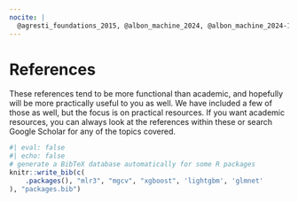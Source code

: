 ```yaml
---
nocite: |
  @agresti_foundations_2015, @albon_machine_2024, @albon_machine_2024-1, @amazon_what_2024, @andrej_karpathy_lets_2024, @arel-bundock_marginal_2024, @bai_understanding_2021, @barrett_causal_2024, @belkin_reconciling_2019, @biecek_explanatory_2020, @bischl_applied_2024, @bishop_pattern_2006, @boykis_what_2023, @brownlee_gentle_2016, @brownlee_gentle_2019, @brownlee_gradient_2021, @brownlee_how_2020, @burges_learning_2005, @burges_ranknet_2016, @bycroft_llm_2023, @carpenter_prior_2023, @causalml_causalml_2023, @cawley_over-fitting_2010, @chawla_smote_2002, @chernozhukov_applied_2024, @clark_bayesian_2022, @clark_deep_2022, @clark_generalized_2022, @clark_graphical_2018, @clark_mixed_2023, @clark_practical_2020, @clark_this_2021, @cohen_statistical_2009, @cross_validated_answer_2011, @cross_validated_answer_2020, @cunningham_causal_2023, @dahabreh_causal_2024, @databricks_what_2019, @davison_bootstrap_1997, @dobson_introduction_2018, @dunn_distribution-free_2020, @dunn_generalized_2018, @efron_introduction_1994, @facure_alves_causal_2022, @fahrmeir_regression_2013, @faraway_extending_2016, @faraway_linear_2014, @ferrari_beta_2004, @fleuret_little_2023, @fortuner_machine_2023, @fox_applied_2015, @gelman_advanced_2024, @gelman_bayesian_2013, @gelman_data_2006, @gelman_regression_2020, @gelman_what_2013, @goodfellow_deep_2016, @google_classification_2024, @google_imbalanced_2023, @google_introduction_2023, @google_machine_2023, @google_reducing_2024, @google_what_2024, @greene_econometric_2017, @grolemund_welcome_2023, @hardin_generalized_2018, @harrell_regression_2015, @hastie_elements_2017, @heiss_marginalia_2022, @hernan_c-word_2018, @howard_practical_2024, @hugging_face_byte-pair_2024, @hvitfeldt_feature_2024, @hyndman_forecasting_2021, @james_introduction_2021, @jiang_visual_2020, @jordan_introduction_2018, @kirillov_segment_2023, @koenker_galton_2000, @koenker_quantile_2005, @kruschke_doing_2010, @kuhn_applied_2023, @kuhn_tidy_2023, @kunzel_metalearners_2019, @lang_mlr3_2019, @lee_deep_2017, @lones_how_2024, @mahr_random_2021, @masis_interpretable_2023, @mccullagh_generalized_2019, @mcculloch_logical_1943, @mcelreath_statistical_2020, @mckinney_python_2023, @microsoft_generative_2024, @molnar_interpretable_2023, @monroe_imbalanced_2024, @morgan_counterfactuals_2014, @murphy_machine_2012, @murphy_probabilistic_2023, @navarro_learning_2018, @neal_priors_1996, @nelder_generalized_1972, @nickyp_llm_2023, @niculescu-mizil_predicting_2005, @noah_answer_2021, @pearl_causal_2009, @pearl_causal_2022, @peng_r_2022, @penn_state_54_2018, @pok_how_2020, @quantmetry_mapie_2024, @raschka_about_2014, @raschka_build_2023, @raschka_machine_2022, @raschka_machine_2023, @rasmussen_gaussian_2005, @ripley_pattern_1996, @roback_beyond_2021, @roberts_neural_2000, @rocca_handling_2019, @rovine_peirce_2004, @schmidhuber_annotated_2022, @scikit-learn_116_2023, @scikit-learn_nested_2023, @sen_decoder-only_2024, @shevchenko_types_2023, @shorten_text_2021, @simpson_using_2021, @stackexchange_are_2015, @statquest_with_josh_starmer_bootstrapping_2021, @statquest_with_josh_starmer_gradient_2019, @statquest_with_josh_starmer_stochastic_2019, @turrell_python_2024, @ucla_advanced_research_computing_faq_2023, @ucla_advanced_research_computing_faq_2023-1, @vanderplas_python_2016, @vaswani_attention_2017, @vig_deconstructing_2019, @walker_analyzing_2023, @weed_learning_2021, @welchowski_techniques_2022, @wikipedia_cross-entropy_2024, @wikipedia_exponential_2024, @wikipedia_gradient_2024, @wikipedia_relationships_2023, @wikipedia_replication_2024, @wood_generalized_2017, @wooldridge_introductory_2012, @yeh_ai_2024, @zhang_dive_2023
---
```



# References

These references tend to be more functional than academic, and hopefully will be more practically useful to you as well.  We have included a few of those as well, but the focus is on practical resources. If you want academic resources, you can always look at the references within these or search Google Scholar for any of the topics covered.

::: {#refs}
:::


```r
#| eval: false
#| echo: false
# generate a BibTeX database automatically for some R packages
knitr::write_bib(c(
    .packages(), "mlr3", "mgcv", "xgboost", 'lightgbm', 'glmnet'
), "packages.bib")
```

